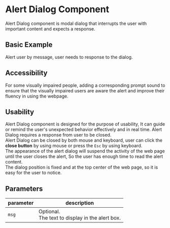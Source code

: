 # Alert Dialog Component

Alert Dialog component is modal dialog that interrupts the user with important content and expects a response.

## Basic Example
Alert user by message, user needs to response to the dialog.


<AlertDialog />

## Accessibility
For some visually impaired people, adding a corresponding prompt sound to ensure that the visually impaired users are aware the alert and improve their fluency in using the webpage.


<SoundAlertDialog />

## Usability
Alert Dialog component is designed for the purpose of usability, It can guide or remind the user's unexpected behavior effectively and in real time. Alert Dialog requires a response from user to be closed.<br />
Alert Dialog can be closed by both mouse and keyboard, user can click the **close button** by using mouse or press the `Esc` by using keyboard.<br />
The appearance of the alert dialog will suspend the activity of the web page until the user closes the alert, So the user has enough time to read the alert content.<br />
The dialog position is fixed and at the top center of the web page, so it is easy for the user to notice.


## Parameters
| parameter | description                                           |
|-----------|-------------------------------------------------------|
| `msg`     | Optional.  <br/>The text to display in the alert box. |




